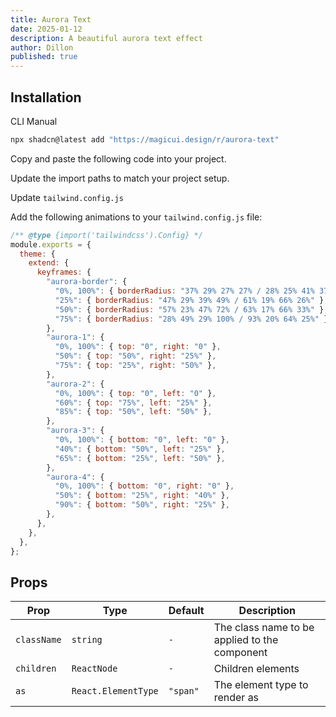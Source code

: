 ```yaml
---
title: Aurora Text
date: 2025-01-12
description: A beautiful aurora text effect
author: Dillon
published: true
---
```


<ComponentPreview name="aurora-text-demo" />

## Installation

<Tabs defaultValue="cli">

<TabsList>
  <TabsTrigger value="cli">CLI</TabsTrigger>
  <TabsTrigger value="manual">Manual</TabsTrigger>
</TabsList>
<TabsContent value="cli">

```bash
npx shadcn@latest add "https://magicui.design/r/aurora-text"
```

</TabsContent>

<TabsContent value="manual">

<Steps>

<Step>Copy and paste the following code into your project.</Step>

<ComponentSource name="aurora-text" />

<Step>Update the import paths to match your project setup.</Step>

<Step>Update `tailwind.config.js`</Step>

Add the following animations to your `tailwind.config.js` file:

```js title="tailwind.config.js" {5-32}
/** @type {import('tailwindcss').Config} */
module.exports = {
  theme: {
    extend: {
      keyframes: {
        "aurora-border": {
          "0%, 100%": { borderRadius: "37% 29% 27% 27% / 28% 25% 41% 37%" },
          "25%": { borderRadius: "47% 29% 39% 49% / 61% 19% 66% 26%" },
          "50%": { borderRadius: "57% 23% 47% 72% / 63% 17% 66% 33%" },
          "75%": { borderRadius: "28% 49% 29% 100% / 93% 20% 64% 25%" },
        },
        "aurora-1": {
          "0%, 100%": { top: "0", right: "0" },
          "50%": { top: "50%", right: "25%" },
          "75%": { top: "25%", right: "50%" },
        },
        "aurora-2": {
          "0%, 100%": { top: "0", left: "0" },
          "60%": { top: "75%", left: "25%" },
          "85%": { top: "50%", left: "50%" },
        },
        "aurora-3": {
          "0%, 100%": { bottom: "0", left: "0" },
          "40%": { bottom: "50%", left: "25%" },
          "65%": { bottom: "25%", left: "50%" },
        },
        "aurora-4": {
          "0%, 100%": { bottom: "0", right: "0" },
          "50%": { bottom: "25%", right: "40%" },
          "90%": { bottom: "50%", right: "25%" },
        },
      },
    },
  },
};
```

</Steps>

</TabsContent>

</Tabs>

## Props

| Prop        | Type                | Default  | Description                                   |
| ----------- | ------------------- | -------- | --------------------------------------------- |
| `className` | `string`            | `-`      | The class name to be applied to the component |
| `children`  | `ReactNode`         | `-`      | Children elements                             |
| `as`        | `React.ElementType` | `"span"` | The element type to render as                 |
